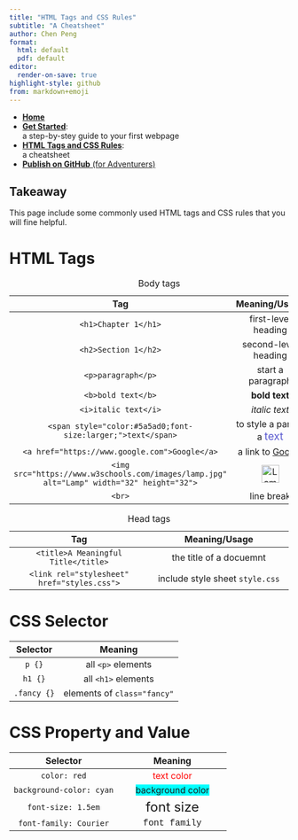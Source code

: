 ```yaml
---
title: "HTML Tags and CSS Rules"
subtitle: "A Cheatsheet"
author: Chen Peng
format: 
  html: default
  pdf: default
editor:
  render-on-save: true
highlight-style: github
from: markdown+emoji
---
```


::: {.column-margin}
* [**Home**](./)
* [**Get Started**](./get-started.html):  
  a step-by-stey guide to your first webpage
* [**HTML Tags and CSS Rules**](./cheatsheet.html):  
  a cheatsheet
* [**Publish on GitHub** (for Adventurers)](./github.html)
:::

::: {.callout-tip}

# Takeaway

This page include some commonly used HTML tags and CSS rules that you will fine helpful. 
:::

# HTML Tags

| Tag        |    Meaning/Usage |
|:----------:|:----------:|
| `<h1>Chapter 1</h1>` | first-level heading |
| `<h2>Section 1</h2>` | second-level heading |
| `<p>paragraph</p>` | start a paragraph |
| `<b>bold text</b>` | <b>bold text</b> |
| `<i>italic text</i>` | <i>italic text</i> |
| `<span style="color:#5a5ad0;font-size:larger;">text</span>` | to style a part of a <span style="color:#5a5ad0;font-size:larger;">text</span>|
| `<a href="https://www.google.com">Google</a>` | a link to <a href = "https://www.google.com">Google</a> |
| `<img src="https://www.w3schools.com/images/lamp.jpg" alt="Lamp" width="32" height="32">` | <img src="https://www.w3schools.com/images/lamp.jpg" alt="Lamp" width="32" height="32"> | 
| `<br>` | line break | 

: Body tags 

| Tag        |    Meaning/Usage |
|:----------:|:----------:|
| `<title>A Meaningful Title</title>` | the title of a docuemnt| 
| `<link rel="stylesheet" href="styles.css">` | include style sheet `style.css`| 

: Head tags 

# CSS Selector

| Selector        |    Meaning |
|:----------:|:----------:|
| `p {}` | all `<p>` elements | 
| `h1 {}` | all `<h1>` elements | 
| `.fancy {}` | elements of `class="fancy"`| 

# CSS Property and Value

| Selector        |    Meaning |
|:----------:|:----------:|
| `color: red` |  <span style="color: red">text color</span> | 
| `background-color: cyan` |  <span style="background-color: cyan">background color</span> | 
| `font-size: 1.5em` |  <span style="font-size: 1.5em">font size</span> | 
| `font-family: Courier` |  <span style="font-family: Courier">font family</span> | 
